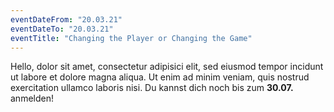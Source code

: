 ```yaml
---
eventDateFrom: "20.03.21"
eventDateTo: "20.03.21"
eventTitle: "Changing the Player or Changing the Game"
---
```


Hello, dolor sit amet, consectetur adipisici elit, sed eiusmod tempor
incidunt ut labore et dolore magna aliqua. Ut enim ad minim veniam, quis nostrud
exercitation ullamco laboris nisi.  Du kannst dich noch bis zum **30.07.**
anmelden!
